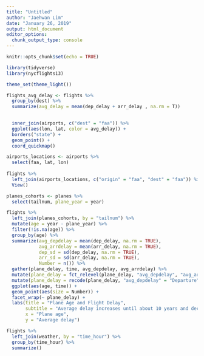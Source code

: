 ```yaml
---
title: "Untitled"
author: "Jaehwan Lim"
date: "January 26, 2019"
output: html_document
editor_options: 
  chunk_output_type: console
---
```


```r
knitr::opts_chunk$set(echo = TRUE)
```

```r
library(tidyverse)
library(nycflights13)

theme_set(theme_light())

```

```r
flights_avg_delay <- flights %>% 
  group_by(dest) %>% 
  summarize(avg_delay = mean(dep_delay + arr_delay , na.rm = T)) 

 
  inner_join(airports, c("dest" = "faa")) %>% 
  ggplot(aes(lon, lat, color = avg_delay)) +
  borders("state") + 
  geom_point() + 
  coord_quickmap()

airports_locations <- airports %>% 
  select(faa, lat, lon)
  
flights %>% 
  left_join(airports_locations, c("origin" = "faa", "dest" = "faa")) %>% 
  View()

planes_cohorts <- planes %>% 
  select(tailnum, plane_year = year) 

flights %>% 
  left_join(planes_cohorts, by = "tailnum") %>%
  mutate(age = year - plane_year) %>% 
  filter(!is.na(age)) %>% 
  group_by(age) %>% 
  summarize(avg_depdelay = mean(dep_delay, na.rm = TRUE), 
            avg_arrdelay = mean(arr_delay, na.rm = TRUE),
            dep_sd = sd(dep_delay, na.rm = TRUE), 
            arr_sd = sd(arr_delay, na.rm = TRUE), 
            Number = n()) %>% 
  gather(plane_delay, time, avg_depdelay, avg_arrdelay) %>%
  mutate(plane_delay = fct_relevel(plane_delay, "avg_depdelay", "avg_arrdelay")) %>%
  mutate(plane_delay = recode(plane_delay, "avg_depdelay" = "Departure", "avg_arrdelay" = "Arrival")) %>% 
  ggplot(aes(age, time)) + 
  geom_point(aes(size = Number)) +
  facet_wrap(~ plane_delay) + 
  labs(title = "Plane Age and Flight Delay", 
       subtitle = "Average delay increases until about 10 years and declines and flattens out", 
       x = "Plane age", 
       y = "Average delay") 
```

```r
flights %>% 
  left_join(weather, by = "time_hour") %>% 
  group_by(time_hour) %>% 
  summarize()

  

```

